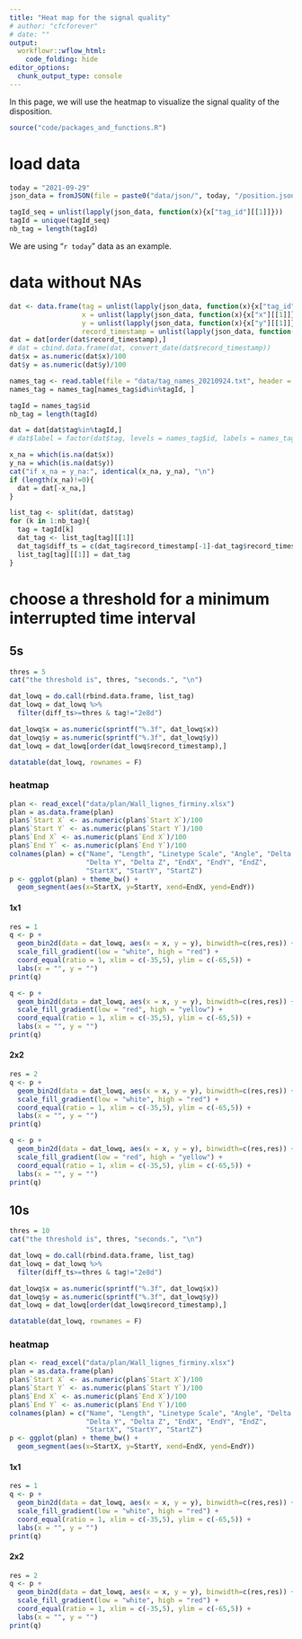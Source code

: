 ```yaml
---
title: "Heat map for the signal quality"
# author: "cfcforever"
# date: ""
output: 
  workflowr::wflow_html:
    code_folding: hide
editor_options:
  chunk_output_type: console
---
```


In this page, we will use the heatmap to visualize the signal quality of the disposition.

```r
source("code/packages_and_functions.R")
```


# load data
```r
today = "2021-09-29"
json_data = fromJSON(file = paste0("data/json/", today, "/position.json"))

tagId_seq = unlist(lapply(json_data, function(x){x["tag_id"][[1]]}))
tagId = unique(tagId_seq)
nb_tag = length(tagId)
```

We are using "`r today`" data as an example.


# data without NAs
```r
dat <- data.frame(tag = unlist(lapply(json_data, function(x){x["tag_id"][[1]]})),
                  x = unlist(lapply(json_data, function(x){x["x"][[1]]})),
                  y = unlist(lapply(json_data, function(x){x["y"][[1]]})),
                  record_timestamp = unlist(lapply(json_data, function(x){x["record_timestamp"][[1]]})))
dat = dat[order(dat$record_timestamp),]
# dat = cbind.data.frame(dat, convert_date(dat$record_timestamp))
dat$x = as.numeric(dat$x)/100
dat$y = as.numeric(dat$y)/100

names_tag <- read.table(file = "data/tag_names_20210924.txt", header = T, sep = "\t")
names_tag = names_tag[names_tag$id%in%tagId, ]

tagId = names_tag$id
nb_tag = length(tagId)

dat = dat[dat$tag%in%tagId,]
# dat$label = factor(dat$tag, levels = names_tag$id, labels = names_tag$label)

x_na = which(is.na(dat$x))
y_na = which(is.na(dat$y))
cat("if x_na = y_na:", identical(x_na, y_na), "\n")
if (length(x_na)!=0){
  dat = dat[-x_na,]
}

list_tag <- split(dat, dat$tag)
for (k in 1:nb_tag){
  tag = tagId[k]
  dat_tag <- list_tag[tag][[1]]
  dat_tag$diff_ts = c(dat_tag$record_timestamp[-1]-dat_tag$record_timestamp[-nrow(dat_tag)],0)
  list_tag[tag][[1]] = dat_tag
}
```


# choose a threshold for a minimum interrupted time interval{.tabset .tabset-pills}
## 5s{.tabset .tabset-pills}
```r
thres = 5
cat("the threshold is", thres, "seconds.", "\n")

dat_lowq = do.call(rbind.data.frame, list_tag)
dat_lowq = dat_lowq %>%
  filter(diff_ts>=thres & tag!="2e8d")

dat_lowq$x = as.numeric(sprintf("%.3f", dat_lowq$x))
dat_lowq$y = as.numeric(sprintf("%.3f", dat_lowq$y))
dat_lowq = dat_lowq[order(dat_lowq$record_timestamp),]

datatable(dat_lowq, rownames = F)
```


### heatmap{.tabset .tabset-pills}
```r
plan <- read_excel("data/plan/Wall_lignes_firminy.xlsx")
plan = as.data.frame(plan)
plan$`Start X` <- as.numeric(plan$`Start X`)/100
plan$`Start Y` <- as.numeric(plan$`Start Y`)/100
plan$`End X` <- as.numeric(plan$`End X`)/100
plan$`End Y` <- as.numeric(plan$`End Y`)/100
colnames(plan) = c("Name", "Length", "Linetype Scale", "Angle", "Delta X",
                   "Delta Y", "Delta Z", "EndX", "EndY", "EndZ", 
                   "StartX", "StartY", "StartZ")
p <- ggplot(plan) + theme_bw() + 
  geom_segment(aes(x=StartX, y=StartY, xend=EndX, yend=EndY))
```

#### 1x1
```r
res = 1
q <- p + 
  geom_bin2d(data = dat_lowq, aes(x = x, y = y), binwidth=c(res,res)) + 
  scale_fill_gradient(low = "white", high = "red") + 
  coord_equal(ratio = 1, xlim = c(-35,5), ylim = c(-65,5)) + 
  labs(x = "", y = "")
print(q)

q <- p + 
  geom_bin2d(data = dat_lowq, aes(x = x, y = y), binwidth=c(res,res)) + 
  scale_fill_gradient(low = "red", high = "yellow") + 
  coord_equal(ratio = 1, xlim = c(-35,5), ylim = c(-65,5)) + 
  labs(x = "", y = "")
print(q)
```

#### 2x2
```r
res = 2
q <- p + 
  geom_bin2d(data = dat_lowq, aes(x = x, y = y), binwidth=c(res,res)) + 
  scale_fill_gradient(low = "white", high = "red") + 
  coord_equal(ratio = 1, xlim = c(-35,5), ylim = c(-65,5)) + 
  labs(x = "", y = "")
print(q)

q <- p + 
  geom_bin2d(data = dat_lowq, aes(x = x, y = y), binwidth=c(res,res)) + 
  scale_fill_gradient(low = "red", high = "yellow") + 
  coord_equal(ratio = 1, xlim = c(-35,5), ylim = c(-65,5)) + 
  labs(x = "", y = "")
print(q)
```


## 10s{.tabset .tabset-pills}
```r
thres = 10
cat("the threshold is", thres, "seconds.", "\n")

dat_lowq = do.call(rbind.data.frame, list_tag)
dat_lowq = dat_lowq %>%
  filter(diff_ts>=thres & tag!="2e8d")

dat_lowq$x = as.numeric(sprintf("%.3f", dat_lowq$x))
dat_lowq$y = as.numeric(sprintf("%.3f", dat_lowq$y))
dat_lowq = dat_lowq[order(dat_lowq$record_timestamp),]

datatable(dat_lowq, rownames = F)
```


### heatmap{.tabset .tabset-pills}
```r
plan <- read_excel("data/plan/Wall_lignes_firminy.xlsx")
plan = as.data.frame(plan)
plan$`Start X` <- as.numeric(plan$`Start X`)/100
plan$`Start Y` <- as.numeric(plan$`Start Y`)/100
plan$`End X` <- as.numeric(plan$`End X`)/100
plan$`End Y` <- as.numeric(plan$`End Y`)/100
colnames(plan) = c("Name", "Length", "Linetype Scale", "Angle", "Delta X",
                   "Delta Y", "Delta Z", "EndX", "EndY", "EndZ", 
                   "StartX", "StartY", "StartZ")
p <- ggplot(plan) + theme_bw() + 
  geom_segment(aes(x=StartX, y=StartY, xend=EndX, yend=EndY))
```

#### 1x1
```r
res = 1
q <- p + 
  geom_bin2d(data = dat_lowq, aes(x = x, y = y), binwidth=c(res,res)) + 
  scale_fill_gradient(low = "white", high = "red") + 
  coord_equal(ratio = 1, xlim = c(-35,5), ylim = c(-65,5)) + 
  labs(x = "", y = "")
print(q)
```

#### 2x2
```r
res = 2
q <- p + 
  geom_bin2d(data = dat_lowq, aes(x = x, y = y), binwidth=c(res,res)) + 
  scale_fill_gradient(low = "white", high = "red") + 
  coord_equal(ratio = 1, xlim = c(-35,5), ylim = c(-65,5)) + 
  labs(x = "", y = "")
print(q)
```

